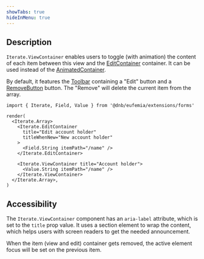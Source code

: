 ```yaml
---
showTabs: true
hideInMenu: true
---
```


## Description

`Iterate.ViewContainer` enables users to toggle (with animation) the content of each item between this view and the [EditContainer](/uilib/extensions/forms/Iterate/EditContainer/) container. It can be used instead of the [AnimatedContainer](/uilib/extensions/forms/Iterate/AnimatedContainer/).

By default, it features the [Toolbar](/uilib/extensions/forms/Iterate/Toolbar/) containing a "Edit" button and a [RemoveButton](/uilib/extensions/forms/Iterate/RemoveButton/) button. The "Remove" will delete the current item from the array.

```tsx
import { Iterate, Field, Value } from '@dnb/eufemia/extensions/forms'

render(
  <Iterate.Array>
    <Iterate.EditContainer
      title="Edit account holder"
      titleWhenNew="New account holder"
    >
      <Field.String itemPath="/name" />
    </Iterate.EditContainer>

    <Iterate.ViewContainer title="Account holder">
      <Value.String itemPath="/name" />
    </Iterate.ViewContainer>
  </Iterate.Array>,
)
```

## Accessibility

The `Iterate.ViewContainer` component has an `aria-label` attribute, which is set to the `title` prop value. It uses a section element to wrap the content, which helps users with screen readers to get the needed announcement.

When the item (view and edit) container gets removed, the active element focus will be set on the previous item.
